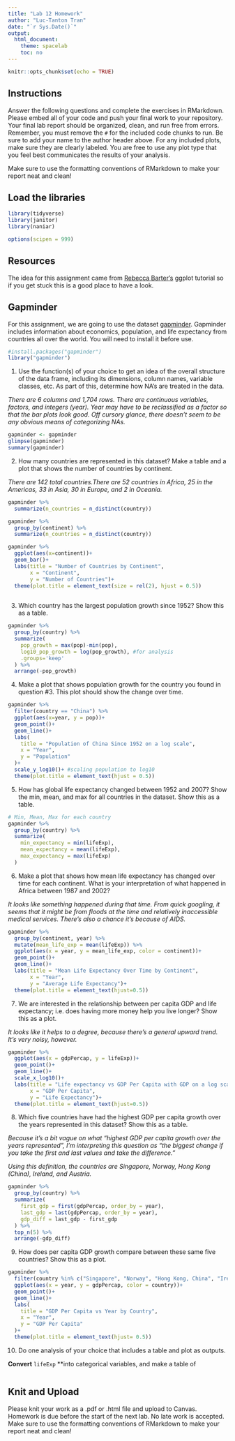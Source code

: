 ---
title: "Lab 12 Homework"
author: "Luc-Tanton Tran"
date: "`r Sys.Date()`"
output:
  html_document:
    theme: spacelab
    toc: no
---

```{r setup, include=FALSE}
knitr::opts_chunk$set(echo = TRUE)
```

## Instructions
Answer the following questions and complete the exercises in RMarkdown. Please embed all of your code and push your final work to your repository. Your final lab report should be organized, clean, and run free from errors. Remember, you must remove the `#` for the included code chunks to run. Be sure to add your name to the author header above. For any included plots, make sure they are clearly labeled. You are free to use any plot type that you feel best communicates the results of your analysis.  

Make sure to use the formatting conventions of RMarkdown to make your report neat and clean!  

## Load the libraries
```{r message=FALSE, warning=FALSE}
library(tidyverse)
library(janitor)
library(naniar)
``` 

```{r}
options(scipen = 999)
```

## Resources
The idea for this assignment came from [Rebecca Barter's](http://www.rebeccabarter.com/blog/2017-11-17-ggplot2_tutorial/) ggplot tutorial so if you get stuck this is a good place to have a look.  

## Gapminder
For this assignment, we are going to use the dataset [gapminder](https://cran.r-project.org/web/packages/gapminder/index.html). Gapminder includes information about economics, population, and life expectancy from countries all over the world. You will need to install it before use.  
```{r}
#install.packages("gapminder")
library("gapminder")
```

1. Use the function(s) of your choice to get an idea of the overall structure of the data frame, including its dimensions, column names, variable classes, etc. As part of this, determine how NA's are treated in the data.   

*There are 6 columns and 1,704 rows. There are continuous variables, factors, and integers (year). Year may have to be reclassified as a factor so that the bar plots look good. Off cursory glance, there doesn't seem to be any obvious means of categorizing NAs.*
```{r}
gapminder <- gapminder
glimpse(gapminder)
summary(gapminder)
```

2. How many countries are represented in this dataset? Make a table and a plot that shows the number of countries by continent.  

*There are 142 total countries.There are 52 countries in Africa, 25 in the Americas, 33 in Asia, 30 in Europe, and 2 in Oceania.*
```{r}
gapminder %>% 
  summarize(n_countries = n_distinct(country))

gapminder %>% 
  group_by(continent) %>% 
  summarize(n_countries = n_distinct(country))

gapminder %>% 
  ggplot(aes(x=continent))+
  geom_bar()+
  labs(title = "Number of Countries by Continent",
       x = "Continent",
       y = "Number of Countries")+
  theme(plot.title = element_text(size = rel(2), hjust = 0.5))
  
```

3. Which country has the largest population growth since 1952? Show this as a table.  
```{r}
gapminder %>% 
  group_by(country) %>% 
  summarize(
    pop_growth = max(pop)-min(pop),
    log10_pop_growth = log(pop_growth), #for analysis
    .groups='keep'
  ) %>% 
  arrange(-pop_growth)
```


4. Make a plot that shows population growth for the country you found in question #3. This plot should show the change over time.  
```{r}
gapminder %>% 
  filter(country == "China") %>% 
  ggplot(aes(x=year, y = pop))+
  geom_point()+
  geom_line()+
  labs(
    title = "Population of China Since 1952 on a log scale",
    x = "Year",
    y = "Population"
  )+
  scale_y_log10()+ #scaling population to log10
  theme(plot.title = element_text(hjust = 0.5))
```

5. How has global life expectancy changed between 1952 and 2007? Show the min, mean, and max for all countries in the dataset. Show this as a table.  
```{r}
# Min, Mean, Max for each country
gapminder %>% 
  group_by(country) %>% 
  summarize(
    min_expectancy = min(lifeExp),
    mean_expectancy = mean(lifeExp),
    max_expectancy = max(lifeExp)
  )
```

6. Make a plot that shows how mean life expectancy has changed over time for each continent. What is your interpretation of what happened in Africa between 1987 and 2002?  

*It looks like something happened during that time. From quick googling, it seems that it might be from floods at the time and relatively inaccessible medical services. There's also a chance it's because of AIDS.*
```{r}
gapminder %>% 
  group_by(continent, year) %>% 
  mutate(mean_life_exp = mean(lifeExp)) %>% 
  ggplot(aes(x = year, y = mean_life_exp, color = continent))+
  geom_point()+
  geom_line()+
  labs(title = "Mean Life Expectancy Over Time by Continent",
       x = "Year",
       y = "Average Life Expectancy")+
  theme(plot.title = element_text(hjust=0.5))
```

7. We are interested in the relationship between per capita GDP and life expectancy; i.e. does having more money help you live longer? Show this as a plot.  

*It looks like it helps to a degree, because there's a general upward trend. It's very noisy, however.*
```{r}
gapminder %>% 
  ggplot(aes(x = gdpPercap, y = lifeExp))+
  geom_point()+
  geom_line()+
  scale_x_log10()+
  labs(title = "Life expectancy vs GDP Per Capita with GDP on a log scale",
       x = "GDP Per Capita",
       y = "Life Expectancy")+
  theme(plot.title = element_text(hjust=0.5))
```

8. Which five countries have had the highest GDP per capita growth over the years represented in this dataset? Show this as a table.  

*Because it's a bit vague on what "highest GDP per capita growth over the years represented", I'm interpreting this question as "the biggest change if you take the first and last values and take the difference."*

*Using this definition, the countries are Singapore, Norway, Hong Kong (China), Ireland, and Austria.*
```{r}
gapminder %>% 
  group_by(country) %>% 
  summarize(
    first_gdp = first(gdpPercap, order_by = year),
    last_gdp = last(gdpPercap, order_by = year),
    gdp_diff = last_gdp - first_gdp
  ) %>% 
  top_n(5) %>% 
  arrange(-gdp_diff)
```

9. How does per capita GDP growth compare between these same five countries? Show this as a plot.  
```{r}
gapminder %>% 
  filter(country %in% c("Singapore", "Norway", "Hong Kong, China", "Ireland", "Austria")) %>% 
  ggplot(aes(x = year, y = gdpPercap, color = country))+
  geom_point()+
  geom_line()+
  labs(
    title = "GDP Per Capita vs Year by Country",
    x = "Year",
    y = "GDP Per Capita"
  )+
  theme(plot.title = element_text(hjust= 0.5))
```

10. Do one analysis of your choice that includes a table and plot as outputs.  

**Convert** `lifeExp` **into categorical variables, and make a table of 

```{r}

```

## Knit and Upload
Please knit your work as a .pdf or .html file and upload to Canvas. Homework is due before the start of the next lab. No late work is accepted. Make sure to use the formatting conventions of RMarkdown to make your report neat and clean! 